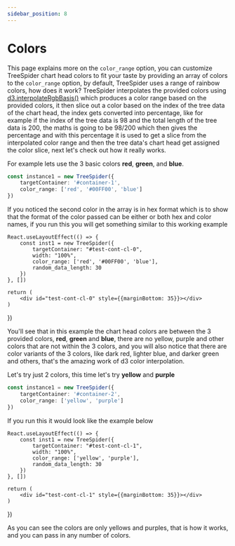 ```yaml
---
sidebar_position: 8
---
```



# Colors

This page explains more on the `color_range` option, you can customize TreeSpider chart head colors to fit your taste by providing an array of colors to the `color_range` option, by default, TreeSpider uses a range of rainbow colors, how does it work? TreeSpider interpolates the provided colors using [d3.interpolateRgbBasis()](https://d3js.org/d3-interpolate/color#interpolateRgbBasis) which produces a color range based on the provided colors, it then slice out a color based on the index of the tree data of the chart head, the index gets converted into percentage, like for example if the index of the tree data is 98 and the total length of the tree data is 200, the maths is going to be 98/200 which then gives the percentage and with this percentage it is used to get a slice from the interpolated color range and then the tree data's chart head get assigned the color slice, next let's check out how it really works.  
  
For example lets use the 3 basic colors **red**, **green**, and **blue**.  
  
```ts
const instance1 = new TreeSpider({
    targetContainer: '#container-1',
    color_range: ['red', '#00FF00', 'blue']
})
```

If you noticed the second color in the array is in hex format which is to show that the format of the color passed can be either or both hex and color names, if you run this you will get something similar to this working example


    React.useLayoutEffect(() => {
        const inst1 = new TreeSpider({
            targetContainer: "#test-cont-cl-0",
            width: "100%",
            color_range: ['red', '#00FF00', 'blue'],
            random_data_length: 30
        })
    }, [])

    return (
        <div id="test-cont-cl-0" style={{marginBottom: 35}}></div>
    )
})

<TestTSpyder1 />
  
You'll see that in this example the chart head colors are between the 3 provided colors, **red**, **green** and **blue**, there are no yellow, purple and other colors that are not within the 3 colors, and you will also notice that there are color variants of the 3 colors, like dark red, lighter blue, and darker green and others, that's the amazing work of d3 color interpolation.  
  
Let's try just 2 colors, this time let's try **yellow** and **purple**

```ts
const instance1 = new TreeSpider({
    targetContainer: '#container-2',
    color_range: ['yellow', 'purple']
})
```

If you run this it would look like the example below


    React.useLayoutEffect(() => {
        const inst1 = new TreeSpider({
            targetContainer: "#test-cont-cl-1",
            width: "100%",
            color_range: ['yellow', 'purple'],
            random_data_length: 30
        })
    }, [])

    return (
        <div id="test-cont-cl-1" style={{marginBottom: 35}}></div>
    )
})

<TestTSpyder2 />
  
As you can see the colors are only yellows and purples, that is how it works, and you can pass in any number of colors.
